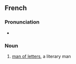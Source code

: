==French==

===Pronunciation===
* {{fr-muteh}} {{fr-IPA}}

===Noun===
{{fr-noun|m|head=[[homme]] de [[lettre]]s|hommes de lettres|f=femme de lettres}}

# [[man of letters]], a literary man